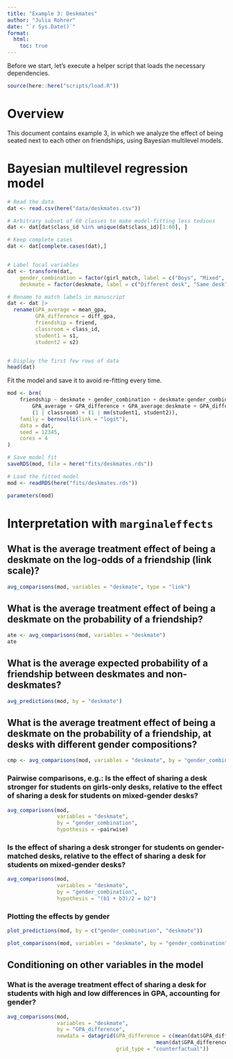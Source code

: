 ```yaml
---
title: "Example 3: Deskmates"
author: "Julia Rohrer"
date: "`r Sys.Date()`"
format: 
  html:
    toc: true
---
```


Before we start, let's execute a helper script that loads the necessary dependencies.

```r
source(here::here("scripts/load.R"))
```

# Overview

This document contains example 3, in which we analyze the effect of being seated next to each other on friendships, using Bayesian multilevel models.

# Bayesian multilevel regression model

```r
# Read the data
dat <- read.csv(here("data/deskmates.csv"))

# Arbitrary subset of 60 classes to make model-fitting less tedious
dat <- dat[dat$class_id %in% unique(dat$class_id)[1:60], ]

# Keep complete cases
dat <- dat[complete.cases(dat),]


# Label focal variables
dat <- transform(dat,
    gender_combination = factor(girl_match, label = c("Boys", "Mixed", "Girls")),
    deskmate = factor(deskmate, label = c("Different desk", "Same desk")))

# Rename to match labels in manuscript
dat <- dat |>
  rename(GPA_average = mean_gpa,
         GPA_difference = diff_gpa,
         friendship = friend,
         classroom = class_id,
         student1 = s1,
         student2 = s2)


# Display the first few rows of data
head(dat)
```

Fit the model and save it to avoid re-fitting every time.

```r
mod <- brm(
    friendship ~ deskmate + gender_combination + deskmate:gender_combination +
        GPA_average + GPA_difference + GPA_average:deskmate + GPA_difference:deskmate +
        (1 | classroom) + (1 | mm(student1, student2)),
    family = bernoulli(link = "logit"),
    data = dat,
    seed = 12345,
    cores = 4
)

# Save model fit
saveRDS(mod, file = here("fits/deskmates.rds"))
```

```r
# Load the fitted model
mod <- readRDS(here("fits/deskmates.rds"))

parameters(mod)
```

# Interpretation with `marginaleffects`

## What is the average treatment effect of being a deskmate on the log-odds of a friendship (link scale)?

```r
avg_comparisons(mod, variables = "deskmate", type = "link")
```

## What is the average treatment effect of being a deskmate on the probability of a friendship?

```r
ate <- avg_comparisons(mod, variables = "deskmate")
ate
```

## What is the average expected probability of a friendship between deskmates and non-deskmates?

```r
avg_predictions(mod, by = "deskmate")
```

## What is the average treatment effect of being a deskmate on the probability of a friendship, at desks with different gender compositions?

```r
cmp <- avg_comparisons(mod, variables = "deskmate", by = "gender_combination")
```

### Pairwise comparisons, e.g.: Is the effect of sharing a desk stronger for students on girls-only desks, relative to the effect of sharing a desk for students on mixed-gender desks?

```r
avg_comparisons(mod,
                variables = "deskmate",
                by = "gender_combination",
                hypothesis = ~pairwise)

```


### Is the effect of sharing a desk stronger for students on gender-matched desks, relative to the effect of sharing a desk for students on mixed-gender desks?

```r
avg_comparisons(mod,
                variables = "deskmate",
                by = "gender_combination",
                hypothesis = "(b1 + b3)/2 = b2")

```

### Plotting the effects by gender

```r
plot_predictions(mod, by = c("gender_combination", "deskmate"))

plot_comparisons(mod, variables = "deskmate", by = "gender_combination")

```


## Conditioning on other variables in the model

### What is the average treatment effect of sharing a desk for students with high and low differences in GPA, accounting for gender?

```r
avg_comparisons(mod,
                variables = "deskmate",
                by = "GPA_difference",
                newdata = datagrid(GPA_difference = c(mean(dat$GPA_difference, na.rm = TRUE) - sd(dat$GPA_difference, na.rm = TRUE), 
                                                mean(dat$GPA_difference, na.rm = TRUE) + sd(dat$GPA_difference, na.rm = TRUE)),
                                   grid_type = "counterfactual"))

```


